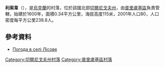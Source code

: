 {{coord|50|38|41|N|32|35|7|E|scale:100000|display=title}}

'''利索韋'''（{{lang-uk|Лісове}}），是[[烏克蘭|烏克蘭]]的村落，位於該國北部[[切爾尼戈夫州|切爾尼戈夫州]]，由[[普里盧基區|普里盧基區]]負責管轄，始建於1600年，面積0.34平方公里，海拔高度115米，2001年人口80，人口密度每平方公里238.8人。

==參考資料==
* [http://weather.in.ua/ua/chernigovskaja/11296 Погода в селі Лісове] {{Wayback|url=http://weather.in.ua/ua/chernigovskaja/11296 |date=20160305201736 }}

[[Category:切爾尼戈夫州村落|Category:切爾尼戈夫州村落]]
[[Category:普里盧基區村落|Category:普里盧基區村落]]


{{Chernihiv-geo-stub}}